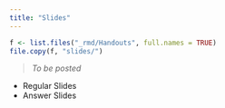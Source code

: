 ```yaml
---
title: "Slides"
---
```


```r
f <- list.files("_rmd/Handouts", full.names = TRUE)
file.copy(f, "slides/")
```

> *To be posted*

- Regular Slides
- Answer Slides 


<!-- - Regular Slides ([HTML]() | [PDF]()) -->
<!-- - Answer Slides ([HTML]() | [PDF]()) -->